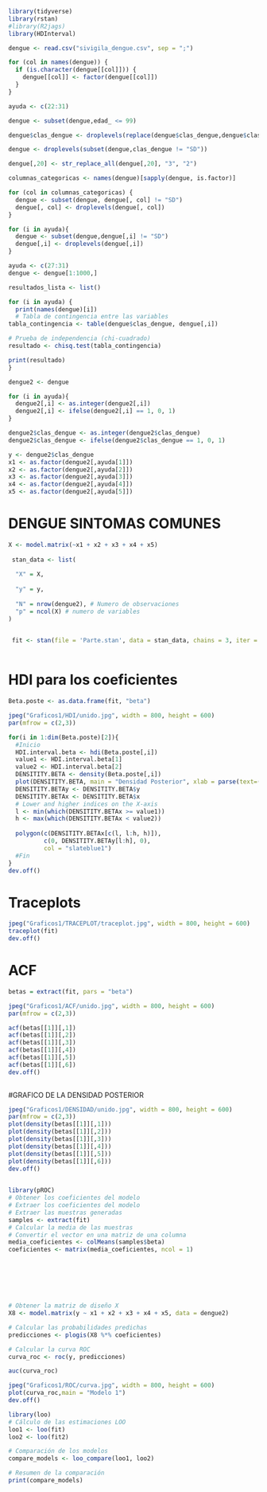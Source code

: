 ```{r}
library(tidyverse)
library(rstan)
#library(R2jags)
library(HDInterval)
```


```{r}
dengue <- read.csv("sivigila_dengue.csv", sep = ";")
```

```{r}
for (col in names(dengue)) {
  if (is.character(dengue[[col]])) {
    dengue[[col]] <- factor(dengue[[col]])
  }
}
```



```{r}
ayuda <- c(22:31)
```


```{r, echo = FALSE}
dengue <- subset(dengue,edad_ <= 99)

dengue$clas_dengue <- droplevels(replace(dengue$clas_dengue,dengue$clas_dengue == 5, "SD"))
```

```{r}
dengue <- droplevels(subset(dengue,clas_dengue != "SD"))
```

```{r}
dengue[,20] <- str_replace_all(dengue[,20], "3", "2")
```

```{r}
columnas_categoricas <- names(dengue)[sapply(dengue, is.factor)]

for (col in columnas_categoricas) {
  dengue <- subset(dengue, dengue[, col] != "SD")
  dengue[, col] <- droplevels(dengue[, col])
}
```



```{r}
for (i in ayuda){
  dengue <- subset(dengue,dengue[,i] != "SD")
  dengue[,i] <- droplevels(dengue[,i])
}
```



```{r}
ayuda <- c(27:31)
dengue <- dengue[1:1000,]

resultados_lista <- list()

for (i in ayuda) {
  print(names(dengue)[i])
  # Tabla de contingencia entre las variables 
tabla_contingencia <- table(dengue$clas_dengue, dengue[,i])

# Prueba de independencia (chi-cuadrado)
resultado <- chisq.test(tabla_contingencia)

print(resultado)
}
```



```{r}
dengue2 <- dengue
```

```{r}
for (i in ayuda){
  dengue2[,i] <- as.integer(dengue2[,i])
  dengue2[,i] <- ifelse(dengue2[,i] == 1, 0, 1)
}

dengue2$clas_dengue <- as.integer(dengue2$clas_dengue)
dengue2$clas_dengue <- ifelse(dengue2$clas_dengue == 1, 0, 1)
```

```{r}
y <- dengue2$clas_dengue
x1 <- as.factor(dengue2[,ayuda[1]])
x2 <- as.factor(dengue2[,ayuda[2]])
x3 <- as.factor(dengue2[,ayuda[3]])
x4 <- as.factor(dengue2[,ayuda[4]])
x5 <- as.factor(dengue2[,ayuda[5]])
```


# DENGUE SINTOMAS COMUNES

```{r}
X <- model.matrix(~x1 + x2 + x3 + x4 + x5)
 
 stan_data <- list(
  
  "X" = X,
  
  "y" = y,
  
  "N" = nrow(dengue2), # Numero de observaciones
  "p" = ncol(X) # numero de variables
)

  
 fit <- stan(file = 'Parte.stan', data = stan_data, chains = 3, iter = 14000,warmup = 3000, thin = 1)
 
```

# HDI para los coeficientes

```{r}
Beta.poste <- as.data.frame(fit, "beta")

jpeg("Graficos1/HDI/unido.jpg", width = 800, height = 600)
par(mfrow = c(2,3))

for(i in 1:dim(Beta.poste)[2]){
  #Inicio
  HDI.interval.beta <- hdi(Beta.poste[,i])
  value1 <- HDI.interval.beta[1]
  value2 <- HDI.interval.beta[2]
  DENSITITY.BETA <- density(Beta.poste[,i])
  plot(DENSITITY.BETA, main = "Densidad Posterior", xlab = parse(text=(paste0("beta[",i,"]"))))
  DENSITITY.BETAy <- DENSITITY.BETA$y
  DENSITITY.BETAx <- DENSITITY.BETA$x
  # Lower and higher indices on the X-axis
  l <- min(which(DENSITITY.BETAx >= value1))
  h <- max(which(DENSITITY.BETAx < value2))
  
  polygon(c(DENSITITY.BETAx[c(l, l:h, h)]),
          c(0, DENSITITY.BETAy[l:h], 0),
          col = "slateblue1")
  #Fin
}
dev.off()
```

# Traceplots

```{r}
jpeg("Graficos1/TRACEPLOT/traceplot.jpg", width = 800, height = 600)
traceplot(fit)
dev.off()
```


# ACF

```{r}
betas = extract(fit, pars = "beta")

jpeg("Graficos1/ACF/unido.jpg", width = 800, height = 600)
par(mfrow = c(2,3))

acf(betas[[1]][,1])
acf(betas[[1]][,2])
acf(betas[[1]][,3])
acf(betas[[1]][,4])
acf(betas[[1]][,5])
acf(betas[[1]][,6])
dev.off()
  
```

#GRAFICO DE LA DENSIDAD POSTERIOR

```{r}
jpeg("Graficos1/DENSIDAD/unido.jpg", width = 800, height = 600)
par(mfrow = c(2,3))
plot(density(betas[[1]][,1]))
plot(density(betas[[1]][,2]))
plot(density(betas[[1]][,3]))
plot(density(betas[[1]][,4]))
plot(density(betas[[1]][,5]))
plot(density(betas[[1]][,6]))
dev.off()
 
```



```{r}
library(pROC)
# Obtener los coeficientes del modelo
# Extraer los coeficientes del modelo
# Extraer las muestras generadas
samples <- extract(fit)
# Calcular la media de las muestras
# Convertir el vector en una matriz de una columna
media_coeficientes <- colMeans(samples$beta)
coeficientes <- matrix(media_coeficientes, ncol = 1)







# Obtener la matriz de diseño X
X8 <- model.matrix(y ~ x1 + x2 + x3 + x4 + x5, data = dengue2)

# Calcular las probabilidades predichas
predicciones <- plogis(X8 %*% coeficientes)

# Calcular la curva ROC
curva_roc <- roc(y, predicciones)
```

```{r}
auc(curva_roc)
```


```{r}
jpeg("Graficos1/ROC/curva.jpg", width = 800, height = 600)
plot(curva_roc,main = "Modelo 1")
dev.off()
```


```{r}
library(loo)
# Cálculo de las estimaciones LOO
loo1 <- loo(fit)
loo2 <- loo(fit2)

# Comparación de los modelos
compare_models <- loo_compare(loo1, loo2)

# Resumen de la comparación
print(compare_models)
```

